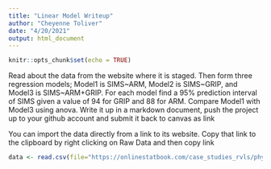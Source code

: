 ```yaml
---
title: "Linear Model Writeup"
author: "Cheyenne Toliver"
date: "4/20/2021"
output: html_document
---
```


```r
knitr::opts_chunk$set(echo = TRUE)
```

Read about the data from the website where it is staged.  Then form three regression models; Model1 is SIMS~ARM, Model2 is SIMS~GRIP, and Model3 is SIMS~ARM+GRIP. For each model find a 95% prediction interval of SIMS given a value of 94  for GRIP and 88 for ARM. Compare Model1 with Model3 using anova. Write it up in a markdown document, push the project up to your github account and submit it back to canvas as link

You can import the data directly from a link to its website.  Copy that link to the clipboard by right clicking on Raw Data and then copy link

```r
data <- read.csv(file="https://onlinestatbook.com/case_studies_rvls/physical_strength/data.txt",sep="",header=TRUE)
```

